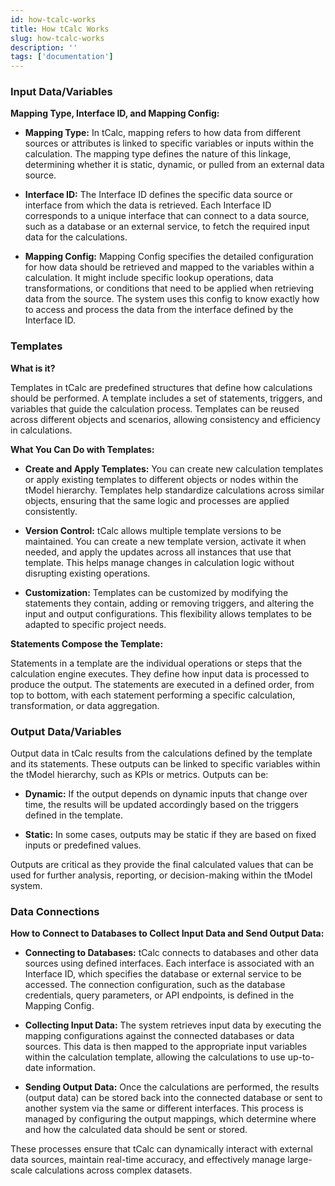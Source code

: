 ```yaml
---
id: how-tcalc-works
title: How tCalc Works
slug: how-tcalc-works
description: ''
tags: ['documentation']
---
```


### Input Data/Variables

**Mapping Type, Interface ID, and Mapping Config:**

- **Mapping Type:** In tCalc, mapping refers to how data from different sources or attributes is linked to specific variables or inputs within the calculation. The mapping type defines the nature of this linkage, determining whether it is static, dynamic, or pulled from an external data source.

- **Interface ID:** The Interface ID defines the specific data source or interface from which the data is retrieved. Each Interface ID corresponds to a unique interface that can connect to a data source, such as a database or an external service, to fetch the required input data for the calculations.

- **Mapping Config:** Mapping Config specifies the detailed configuration for how data should be retrieved and mapped to the variables within a calculation. It might include specific lookup operations, data transformations, or conditions that need to be applied when retrieving data from the source. The system uses this config to know exactly how to access and process the data from the interface defined by the Interface ID.

### Templates

**What is it?**

Templates in tCalc are predefined structures that define how calculations should be performed. A template includes a set of statements, triggers, and variables that guide the calculation process. Templates can be reused across different objects and scenarios, allowing consistency and efficiency in calculations.

**What You Can Do with Templates:**

- **Create and Apply Templates:** You can create new calculation templates or apply existing templates to different objects or nodes within the tModel hierarchy. Templates help standardize calculations across similar objects, ensuring that the same logic and processes are applied consistently.

- **Version Control:** tCalc allows multiple template versions to be maintained. You can create a new template version, activate it when needed, and apply the updates across all instances that use that template. This helps manage changes in calculation logic without disrupting existing operations.

- **Customization:** Templates can be customized by modifying the statements they contain, adding or removing triggers, and altering the input and output configurations. This flexibility allows templates to be adapted to specific project needs.

**Statements Compose the Template:**

Statements in a template are the individual operations or steps that the calculation engine executes. They define how input data is processed to produce the output. The statements are executed in a defined order, from top to bottom, with each statement performing a specific calculation, transformation, or data aggregation.

### Output Data/Variables

Output data in tCalc results from the calculations defined by the template and its statements. These outputs can be linked to specific variables within the tModel hierarchy, such as KPIs or metrics. Outputs can be:

- **Dynamic:** If the output depends on dynamic inputs that change over time, the results will be updated accordingly based on the triggers defined in the template.
  
- **Static:** In some cases, outputs may be static if they are based on fixed inputs or predefined values.

Outputs are critical as they provide the final calculated values that can be used for further analysis, reporting, or decision-making within the tModel system.

### Data Connections

**How to Connect to Databases to Collect Input Data and Send Output Data:**

- **Connecting to Databases:** tCalc connects to databases and other data sources using defined interfaces. Each interface is associated with an Interface ID, which specifies the database or external service to be accessed. The connection configuration, such as the database credentials, query parameters, or API endpoints, is defined in the Mapping Config.

- **Collecting Input Data:** The system retrieves input data by executing the mapping configurations against the connected databases or data sources. This data is then mapped to the appropriate input variables within the calculation template, allowing the calculations to use up-to-date information.

- **Sending Output Data:** Once the calculations are performed, the results (output data) can be stored back into the connected database or sent to another system via the same or different interfaces. This process is managed by configuring the output mappings, which determine where and how the calculated data should be sent or stored.

These processes ensure that tCalc can dynamically interact with external data sources, maintain real-time accuracy, and effectively manage large-scale calculations across complex datasets.